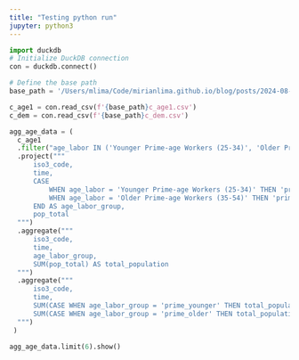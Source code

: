 ```yaml
---
title: "Testing python run"
jupyter: python3
---
```


```python
import duckdb
# Initialize DuckDB connection
con = duckdb.connect()

# Define the base path
base_path = '/Users/mlima/Code/mirianlima.github.io/blog/posts/2024-08-12-duckdb-motherduck/data/'
```

```python
c_age1 = con.read_csv(f'{base_path}c_age1.csv')
c_dem = con.read_csv(f'{base_path}c_dem.csv')
```

```python
agg_age_data = (
  c_age1
  .filter("age_labor IN ('Younger Prime-age Workers (25-34)', 'Older Prime-age Workers (35-54)')")
  .project("""
      iso3_code, 
      time,
      CASE 
          WHEN age_labor = 'Younger Prime-age Workers (25-34)' THEN 'prime_younger'
          WHEN age_labor = 'Older Prime-age Workers (35-54)' THEN 'prime_older'
      END AS age_labor_group,
      pop_total
  """)
  .aggregate("""
      iso3_code, 
      time, 
      age_labor_group, 
      SUM(pop_total) AS total_population
  """)
  .aggregate("""
      iso3_code, 
      time,
      SUM(CASE WHEN age_labor_group = 'prime_younger' THEN total_population ELSE 0 END) AS prime_younger,
      SUM(CASE WHEN age_labor_group = 'prime_older' THEN total_population ELSE 0 END) AS prime_older
  """)
 )
 
agg_age_data.limit(6).show()
```

